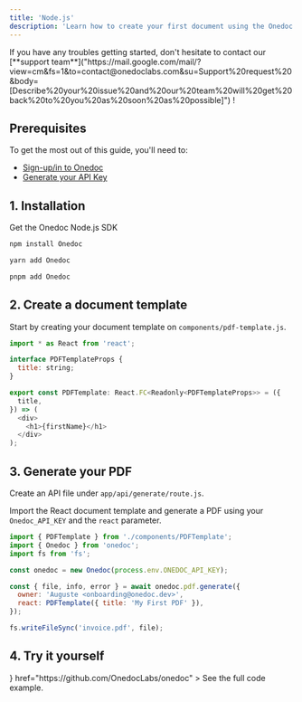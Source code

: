 ```yaml
---
title: 'Node.js'
description: 'Learn how to create your first document using the Onedoc Node.js SDK.'
---
```

<Tip>
If you have any troubles getting started, don't hesitate to contact our [**support team**]("https://mail.google.com/mail/?view=cm&fs=1&to=contact@onedoclabs.com&su=Support%20request%20&body=[Describe%20your%20issue%20and%20our%20team%20will%20get%20back%20to%20you%20as%20soon%20as%20possible]") !
</Tip>

## Prerequisites

To get the most out of this guide, you'll need to:
* [Sign-up/in to Onedoc](https://www.onedoclabs.com/)
* [Generate your API Key](https://www.onedoclabs.com/)

## 1. Installation

Get the Onedoc Node.js SDK

<CodeGroup>

```sh npm
npm install Onedoc
```

```sh yarn
yarn add Onedoc
```

```sh pnpm
pnpm add Onedoc
```

</CodeGroup>


## 2. Create a document template

Start by creating your document template on `components/pdf-template.js`.

```javascript components/pdf-template.js
import * as React from 'react';

interface PDFTemplateProps {
  title: string;
}

export const PDFTemplate: React.FC<Readonly<PDFTemplateProps>> = ({
  title,
}) => (
  <div>
    <h1>{firstName}</h1>
  </div>
);
```
## 3. Generate your PDF 
Create an API file under `app/api/generate/route.js`.

Import the React document template and generate a PDF using your `Onedoc_API_KEY` and the `react` parameter.

<CodeGroup>

```javascript app/api/generate/route.js
import { PDFTemplate } from './components/PDFTemplate';
import { Onedoc } from 'onedoc';
import fs from 'fs';

const onedoc = new Onedoc(process.env.ONEDOC_API_KEY);

const { file, info, error } = await onedoc.pdf.generate({
  owner: 'Auguste <onboarding@onedoc.dev>',
  react: PDFTemplate({ title: 'My First PDF' }),
});

fs.writeFileSync('invoice.pdf', file);
```

</CodeGroup>

## 4. Try it yourself

<CardGroup cols={2}>
  <Card
    title="Node.js Example"
    icon={
            <svg viewBox="0 0 128 128">
            <path fill="#83CD29" d="M112.771 30.334L68.674 4.729c-2.781-1.584-6.402-1.584-9.205 0L14.901 30.334C12.031 31.985 10 35.088 10 38.407v51.142c0 3.319 2.084 6.423 4.954 8.083l11.775 6.688c5.628 2.772 7.617 2.772 10.178 2.772 8.333 0 13.093-5.039 13.093-13.828v-50.49c0-.713-.371-1.774-1.071-1.774h-5.623C42.594 41 41 42.061 41 42.773v50.49c0 3.896-3.524 7.773-10.11 4.48L18.723 90.73c-.424-.23-.723-.693-.723-1.181V38.407c0-.482.555-.966.982-1.213l44.424-25.561c.415-.235 1.025-.235 1.439 0l43.882 25.555c.42.253.272.722.272 1.219v51.142c0 .488.183.963-.232 1.198l-44.086 25.576c-.378.227-.847.227-1.261 0l-11.307-6.749c-.341-.198-.746-.269-1.073-.086-3.146 1.783-3.726 2.02-6.677 3.043-.726.253-1.797.692.41 1.929l14.798 8.754a9.294 9.294 0 004.647 1.246c1.642 0 3.25-.426 4.667-1.246l43.885-25.582c2.87-1.672 4.23-4.764 4.23-8.083V38.407c0-3.319-1.36-6.414-4.229-8.073zM77.91 81.445c-11.726 0-14.309-3.235-15.17-9.066-.1-.628-.633-1.379-1.272-1.379h-5.731c-.709 0-1.279.86-1.279 1.566 0 7.466 4.059 16.512 23.453 16.512 14.039 0 22.088-5.455 22.088-15.109 0-9.572-6.467-12.084-20.082-13.886-13.762-1.819-15.16-2.738-15.16-5.962 0-2.658 1.184-6.203 11.374-6.203 9.105 0 12.461 1.954 13.842 8.091.118.577.645.991 1.24.991h5.754c.354 0 .692-.143.94-.396.24-.272.367-.613.335-.979-.891-10.568-7.912-15.493-22.112-15.493-12.631 0-20.166 5.334-20.166 14.275 0 9.698 7.497 12.378 19.622 13.577 14.505 1.422 15.633 3.542 15.633 6.395 0 4.955-3.978 7.066-13.309 7.066z"></path>
            </svg>
          }
    href="https://github.com/OnedocLabs/onedoc"
  >
    See the full code example.
  </Card>
  
</CardGroup>